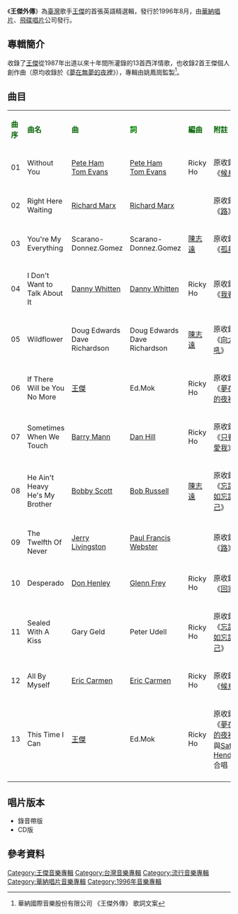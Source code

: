 {{Infobox album <!-- See Wikipedia:WikiProject_Albums -->
| name       = 王傑外傳
| type       = [[精選輯|精選輯]]
| artist     = [[王傑_(歌手)|王傑]]
| cover      = Dave_wang_f.jpg
<!-- 未知參數 | background = orange -->
| released   = 1996年8月
| recorded   = 1989年-1995年
| genre      = [[英語流行音樂|英語流行音樂]]
| label      = [[華納唱片|華納唱片]]<br>[[飛碟唱片|飛碟唱片]]
| prev_title = [[一番傑作|一番傑作]]
| prev_year  = 1996
| next_title = [[忘了所有|忘了所有]]
| next_year  = 1996
}}
《'''王傑外傳'''》為[[臺灣|臺灣]]歌手[[王傑_(歌手)|王傑]]的首張英語精選輯，發行於1996年8月，由[[華納唱片|華納唱片]]、[[飛碟唱片|飛碟唱片]]公司發行。

==專輯簡介==
收錄了[[王傑_(歌手)|王傑]]從1987年出道以來十年間所灌錄的13首西洋情歌，也收錄2首王傑個人創作曲（原均收錄於《[[夢在無夢的夜裡|夢在無夢的夜裡]]》），專輯由姚鳳崗監製<ref>華納國際音樂股份有限公司 《王傑外傳》 歌詞文案</ref>。
==曲目==
{| class="wikitable"
|-
| <font color=darkgreen>'''曲序'''</font> || <font color=darkgreen>'''曲名'''</font> || <font 

color=darkgreen>'''曲'''</font> || <font color=green>'''詞'''</font> || <font color=darkgreen>'''編曲'''</font> || 

<font color=darkgreen>'''附註'''</font> 
|-
| 01 || Without You || [[w:en:Pete_Ham|Pete Ham]]<br>[[w:en:Tom_Evans_(musician)|Tom Evans]] || [[w:en:Pete_Ham|Pete Ham]]<br>[[w:en:Tom_Evans_(musician)|Tom Evans]] || Ricky Ho || 原收錄於《[[候鳥_(王傑專輯)|候鳥]]》
|-
| 02 ||   Right Here Waiting  || [[w:en:Richard_Marx|Richard Marx]] || [[w:en:Richard_Marx|Richard Marx]] ||  ||原收錄於《[[路_(王傑專輯)|路]]》
|-
| 03 || You're My Everything || Scarano-Donnez.Gomez || Scarano-Donnez.Gomez || [[陳志遠|陳志遠]] || 原收錄於《[[孤星|孤星]]》
|-
| 04 ||  I Don't Want to Talk About It || [[w:en:Danny_Whitten|Danny Whitten]] || [[w:en:Danny_Whitten|Danny Whitten]] || Ricky Ho || 原收錄於《[[我要飛|我要飛]]》
|-
| 05 || Wildflower || Doug Edwards<br>Dave Richardson || Doug Edwards<br>Dave Richardson || [[陳志遠|陳志遠]] || 原收錄於《[[向太陽怒吼|向太陽怒吼]]》
|-
| 06 || If There Will be You No More ||[[王傑_(歌手)|王傑]] || Ed.Mok || Ricky Ho || 原收錄於《[[夢在無夢的夜裡|夢在無夢的夜裡]]》
|-
| 07 || Sometimes When We Touch || [[w:en:Barry_Mann|Barry Mann]] || [[w:en:Dan_Hill|Dan Hill]]  ||Ricky Ho || 原收錄於《[[只要說你愛我|只要說你愛我]]》
|-
| 08 || He Ain't Heavy He's My Brother || [[w:en:Bobby_Scott_(musician)|Bobby Scott]] || [[w:en:Bob_Russell_(songwriter)|Bob Russell]] ||[[陳志遠|陳志遠]] ||原收錄於《[[忘記你不如忘記自己|忘記你不如忘記自己]]》
|-
| 09 || The Twelfth Of Never || [[w:en:Jerry_Livingston|Jerry Livingston]] || [[w:en:Paul_Francis_Webster|Paul Francis Webster]] || ||原收錄於《[[路_(王傑專輯)|路]]》
|-
| 10 || Desperado || [[w:en:Don_Henley|Don Henley]] || [[w:en:Glenn_Frey|Glenn Frey]] || Ricky Ho ||原收錄於《[[回家_(王傑專輯)|回家]]》
|-
| 11 || Sealed With A Kiss || Gary Geld || Peter Udell  ||Ricky Ho || 原收錄於《[[忘記你不如忘記自己|忘記你不如忘記自己]]》
|-
| 12 || All By Myself  || [[w:en:Eric_Carmen|Eric Carmen]] || [[w:en:Eric_Carmen|Eric Carmen]] ||Ricky Ho || 原收錄於《[[候鳥_(王傑專輯)|候鳥]]》
|-
| 13 ||  This Time I Can ||[[王傑_(歌手)|王傑]] || Ed.Mok || Ricky Ho || 原收錄於《[[夢在無夢的夜裡|夢在無夢的夜裡]]》<br>與[[w:en:Saffron_Henderson|Saffron Henderson]]合唱
|-
|}

== 唱片版本 ==
* 錄音帶版
* CD版
==參考資料==
{{reflist}}

{{王傑 (歌手)}}

[[Category:王傑音樂專輯|Category:王傑音樂專輯]]
[[Category:台灣音樂專輯|Category:台灣音樂專輯]]
[[Category:流行音樂專輯|Category:流行音樂專輯]]
[[Category:華納唱片音樂專輯|Category:華納唱片音樂專輯]]
[[Category:1996年音樂專輯|Category:1996年音樂專輯]]